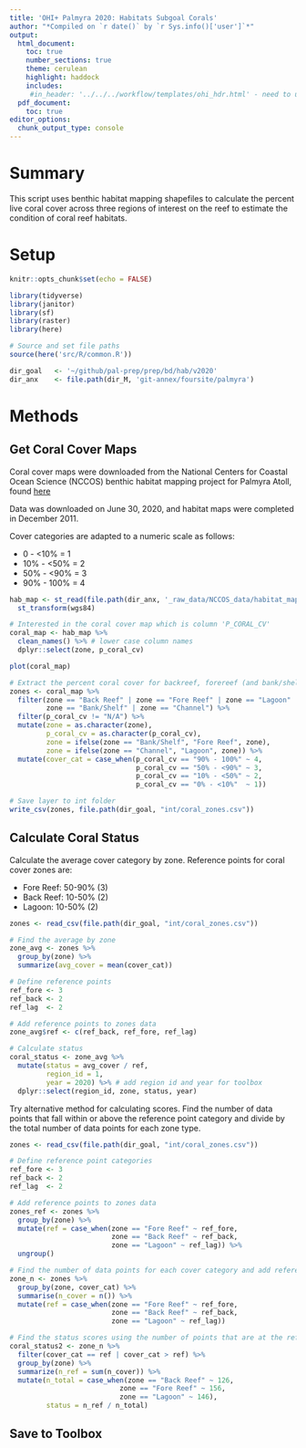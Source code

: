 ```yaml
---
title: 'OHI+ Palmyra 2020: Habitats Subgoal Corals'
author: "*Compiled on `r date()` by `r Sys.info()['user']`*"
output: 
  html_document:
    toc: true
    number_sections: true
    theme: cerulean
    highlight: haddock
    includes: 
     #in_header: '../../../workflow/templates/ohi_hdr.html' - need to update this
  pdf_document:
    toc: true
editor_options: 
  chunk_output_type: console
---
```


# Summary
This script uses benthic habitat mapping shapefiles to calculate the percent live coral cover across three regions of interest on the reef to estimate the condition of coral reef habitats. 

# Setup

```r
knitr::opts_chunk$set(echo = FALSE)

library(tidyverse)
library(janitor)
library(sf)
library(raster)
library(here)

# Source and set file paths
source(here('src/R/common.R'))

dir_goal   <- '~/github/pal-prep/prep/bd/hab/v2020'
dir_anx    <- file.path(dir_M, 'git-annex/foursite/palmyra')
```

# Methods

## Get Coral Cover Maps

Coral cover maps were downloaded from the National Centers for Coastal Ocean Science (NCCOS) benthic habitat mapping project for Palmyra Atoll, found [here](https://products.coastalscience.noaa.gov/collections/benthic/e58palmyra/#horizontalTab3)   

Data was downloaded on June 30, 2020, and habitat maps were completed in December 2011.   

Cover categories are adapted to a numeric scale as follows:  

 - 0   - <10% = 1   
 - 10% - <50% = 2   
 - 50% - <90% = 3   
 - 90% - 100% = 4   

```r

hab_map <- st_read(file.path(dir_anx, '_raw_data/NCCOS_data/habitat_map'), layer = "Palmyra_Habitat_Map_Final") %>% 
  st_transform(wgs84)

# Interested in the coral cover map which is column 'P_CORAL_CV'
coral_map <- hab_map %>% 
  clean_names() %>% # lower case column names
  dplyr::select(zone, p_coral_cv)

plot(coral_map)

# Extract the percent coral cover for backreef, forereef (and bank/shelf), and lagoon (and channel)
zones <- coral_map %>% 
  filter(zone == "Back Reef" | zone == "Fore Reef" | zone == "Lagoon" |
         zone == "Bank/Shelf" | zone == "Channel") %>% 
  filter(p_coral_cv != "N/A") %>% 
  mutate(zone = as.character(zone),
         p_coral_cv = as.character(p_coral_cv),
         zone = ifelse(zone == "Bank/Shelf", "Fore Reef", zone),
         zone = ifelse(zone == "Channel", "Lagoon", zone)) %>% 
  mutate(cover_cat = case_when(p_coral_cv == "90% - 100%" ~ 4,
                               p_coral_cv == "50% - <90%" ~ 3,
                               p_coral_cv == "10% - <50%" ~ 2,
                               p_coral_cv == "0% - <10%"  ~ 1))

# Save layer to int folder
write_csv(zones, file.path(dir_goal, "int/coral_zones.csv"))
```

## Calculate Coral Status

Calculate the average cover category by zone. Reference points for coral cover zones are:   

 - Fore Reef: 50-90% (3)   
 - Back Reef: 10-50% (2)   
 - Lagoon:    10-50% (2)   
 
```r
zones <- read_csv(file.path(dir_goal, "int/coral_zones.csv"))

# Find the average by zone
zone_avg <- zones %>% 
  group_by(zone) %>% 
  summarize(avg_cover = mean(cover_cat))

# Define reference points
ref_fore <- 3
ref_back <- 2
ref_lag  <- 2

# Add reference points to zones data
zone_avg$ref <- c(ref_back, ref_fore, ref_lag)

# Calculate status
coral_status <- zone_avg %>% 
  mutate(status = avg_cover / ref,
         region_id = 1,
         year = 2020) %>% # add region id and year for toolbox
  dplyr::select(region_id, zone, status, year)
```

Try alternative method for calculating scores. Find the number of data points that fall within or above the reference point category and divide by the total number of data points for each zone type.  

```r
zones <- read_csv(file.path(dir_goal, "int/coral_zones.csv"))

# Define reference point categories
ref_fore <- 3
ref_back <- 2
ref_lag  <- 2

# Add reference points to zones data
zones_ref <- zones %>% 
  group_by(zone) %>% 
  mutate(ref = case_when(zone == "Fore Reef" ~ ref_fore,
                         zone == "Back Reef" ~ ref_back,
                         zone == "Lagoon" ~ ref_lag)) %>% 
  ungroup()

# Find the number of data points for each cover category and add reference categories
zone_n <- zones %>%
  group_by(zone, cover_cat) %>%
  summarise(n_cover = n()) %>% 
  mutate(ref = case_when(zone == "Fore Reef" ~ ref_fore,
                         zone == "Back Reef" ~ ref_back,
                         zone == "Lagoon" ~ ref_lag))

# Find the status scores using the number of points that are at the reference category or better
coral_status2 <- zone_n %>% 
  filter(cover_cat == ref | cover_cat > ref) %>% 
  group_by(zone) %>% 
  summarize(n_ref = sum(n_cover)) %>% 
  mutate(n_total = case_when(zone == "Back Reef" ~ 126,
                           zone == "Fore Reef" ~ 156,
                           zone == "Lagoon" ~ 146),
         status = n_ref / n_total)
```

## Save to Toolbox 

